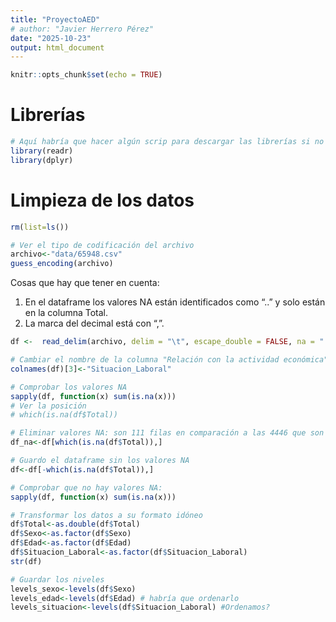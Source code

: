 ```yaml
---
title: "ProyectoAED"
# author: "Javier Herrero Pérez"
date: "2025-10-23"
output: html_document
---
```


```r
knitr::opts_chunk$set(echo = TRUE)
```


# Librerías

```r
# Aquí habría que hacer algún scrip para descargar las librerías si no las tienen
library(readr)
library(dplyr)
```



# Limpieza de los datos

```r
rm(list=ls())
```

```r
# Ver el tipo de codificación del archivo
archivo<-"data/65948.csv"
guess_encoding(archivo)
```


Cosas que hay que tener en cuenta:

1. En el dataframe los valores NA están identificados como ".." y solo están en la columna Total.
2. La marca del decimal está con ",".

```r
df <-  read_delim(archivo, delim = "\t", escape_double = FALSE, na = "..", trim_ws = TRUE,locale = locale(decimal_mark = ","))
```

```r
# Cambiar el nombre de la columna "Relación con la actividad económica" a uno más corto
colnames(df)[3]<-"Situacion_Laboral"
```


```r
# Comprobar los valores NA
sapply(df, function(x) sum(is.na(x)))
# Ver la posición 
# which(is.na(df$Total))
```

```r
# Eliminar valores NA: son 111 filas en comparación a las 4446 que son en total
df_na<-df[which(is.na(df$Total)),]
```

```r
# Guardo el dataframe sin los valores NA
df<-df[-which(is.na(df$Total)),]
```

```r
# Comprobar que no hay valores NA:
sapply(df, function(x) sum(is.na(x)))
```

```r
# Transformar los datos a su formato idóneo
df$Total<-as.double(df$Total)
df$Sexo<-as.factor(df$Sexo) 
df$Edad<-as.factor(df$Edad)
df$Situacion_Laboral<-as.factor(df$Situacion_Laboral)
str(df)
```


```r
# Guardar los niveles
levels_sexo<-levels(df$Sexo)
levels_edad<-levels(df$Edad) # habría que ordenarlo
levels_situacion<-levels(df$Situacion_Laboral) #Ordenamos? 
```




